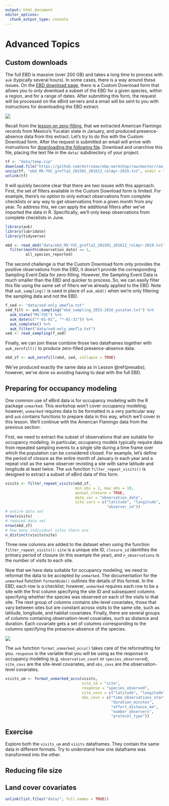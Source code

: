 ```yaml
---
output: html_document
editor_options: 
  chunk_output_type: console
---
```


# Advanced Topics {#advanced}

## Custom downloads {#advanced-custom}

The full EBD is massive (over 200 GB) and takes a long time to process with `auk` (typically several hours). In some cases, there is a way around these issues. On the [EBD download page](https://ebird.org/data/download/ebd), there is a Custom Download form that allows you to only download a subset of the EBD for a given species, within a region, and for a range of dates. After submitting this form, the request will be processed on the eBird servers and a email will be sent to you with instructions for downloading the EBD extract.

![](assets/img/08_advanced_custom.png)

Recall from the [lesson on zero-filling](#presabs--filter), that we extracted American Flamingo records from Mexico's Yucatán state in January, and produced presence-absence data from this extract. Let's try to do this with the Custom Download form. After the request is submitted an email will arrive with instrustions for [downloading the following file](https://github.com/mstrimas/ebp-workshop/raw/master/raw-data/ebd_MX-YUC_grefla2_201501_201612_relApr-2019.zip). Download and unarchive this file, placing the text file in the `data/` subdirectory of your project.

```r
tf <- "data/temp.zip"
download.file("https://github.com/mstrimas/ebp-workshop/raw/master/raw-data/ebd_MX-YUC_grefla2_201501_201612_relApr-2019.zip", tf)
unzip(tf, "ebd_MX-YUC_grefla2_201501_201612_relApr-2019.txt", exdir = "data/")
unlink(tf)
```

It will quickly become clear that there are two issues with this approach. First, the set of filters available in the Custom Download form is limited. For example, there's no option to only extract observations from complete checklists or any way to get observations from a given month from any year. To address this, we can apply the additional filters after we've imported the data in R. Specifically, we'll only keep observations from complete checklists in June.

```r
library(auk)
library(lubridate)
library(tidyverse)

ebd <- read_ebd("data/ebd_MX-YUC_grefla2_201501_201612_relApr-2019.txt") %>% 
  filter(month(observation_date) == 1, 
         all_species_reported)
```

The second challenge is that the Custom Download form only provides the positive observations from the EBD, it doesn't provide the corresponding Sampling Event Data for zero-filling. However, the Sampling Event Data is much smaller than the EBD and quicker to process. So, we can easily filter this file using the same set of filters we've already applied to the EBD. Note that `auk_sampling()` is used in place of `auk_ebd()` when we're only filtering the sampling data and not the EBD.

```r
f_sed <- "data/sed-only_amefla.txt"
sed_filt <- auk_sampling("ebd_sampling_2015-2016_yucatan.txt") %>% 
  auk_state("MX-YUC") %>% 
  auk_date(c("*-01-01", "*-01-31")) %>% 
  auk_complete() %>% 
  auk_filter("data/sed-only_amefla.txt")
sed <- read_sampling(f_sed)
```

Finally, we can join these combine those two dataframes together with `auk_zerofill()` to produce zero-filled presence-absence data.

```r
ebd_zf <- auk_zerofill(ebd, sed, collapse = TRUE)
```

We've produced exactly the same data as in Lesson \@ref(presabs); however, we've done so avoiding having to deal with the full EBD.

## Preparing for occupancy modeling {#advanced-unmarked}

One common use of eBird data is for occupancy modeling with the R package `unmarked`. This workshop won't cover occupancy modeling; however, `unmarked` requires data to be formatted in a very particular way and `auk` contains functions to prepare data in this way, which we'll cover in this lesson. We'll continue with the American Flamingo data from the previous section.

First, we need to extract the subset of observations that are suitable for occupancy modeling. In particular, occupancy models typically require data from repeated sampling events to a single site during a time frame over which the population can be considered closed. For example, let's define the period of closure as the entire month of January in each year and a repeat visit as the same observer revisting a site with same latitude and longitude at least twice. The `auk` function `filter_repeat_visits()` is designed to extract a subset of eBird data of this form.

```r
visits <- filter_repeat_visits(ebd_zf, 
                               min_obs = 2, max_obs = 10,
                               annual_closure = TRUE,
                               date_var = "observation_date",
                               site_vars = c("latitude", "longitude", 
                                             "observer_id"))
# entire data set
nrow(visits)
# reduced data set
nrow(ebd_zf)
# how many individual sites there are
n_distinct(visits$site)
```

Three new columns are added to the dataset when using the function `filter_repeat_visits()`: `site` is a unique site ID, `closure_id` identifies the primary period of closure (in this example the year), and `n_observations` is the number of visits to each site.

Now that we have data suitable for occupancy modeling, we need to reformat the data to be accepted by `unmarked`. The documentation for the `unmarked` function `formatWide()` outlines the details of this format. In the EBD, each row is a checklist; however, `unmarked` requires each row to be a site with the first column specifying the site ID and subsequent columns specifying whether the species was observed on each of the visits to that site. The next group of columns contains site-level covariates, those that vary between sites but are constant across visits to the same site, such as latitude, longitude, and habitat covariates. Finally, there are several groups of columns containing observation-level covariates, such as distance and duration. Each covariate gets a set of columns corresponding to the columns specifying the presence-absence of the species.

![](assets/img/08_advanced_unmarked.png)

The `auk` function `format_unmarked_occu()` takes care of the reformatting for you. `response` is the variable that you will be using as the response in occupancy modeling (e.g. `observation_count` or `species_observered`), `site_covs` are the site-level covariates, and `obs_covs` are the observation-level covariates.

```r
visits_um <- format_unmarked_occu(visits, 
                                  site_id = "site", 
                                  response = "species_observed",
                                  site_covs = c("latitude", "longitude"),
                                  obs_covs = c("time_observations_started", 
                                               "duration_minutes", 
                                               "effort_distance_km", 
                                               "number_observers", 
                                               "protocol_type"))
```

<div class="exercise">
  <h2>Exercise</h2>
  Explore both the `visits_um` and `visits` dataframes. They contain the same data in different formats. Try to understand how one dataframe was transformed into the other.
</div>

## Reducing file size {#advanced-size}

## Land cover covariates {#advanced-modis}

```r
unlink(list.files("data/", full.names = TRUE))
```


